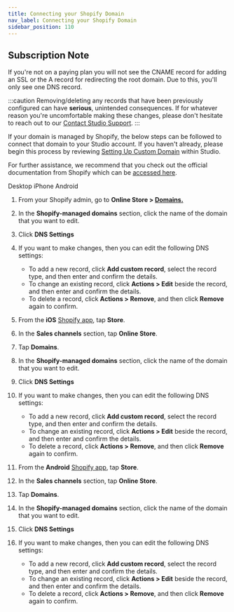 ```yaml
---
title: Connecting your Shopify Domain
nav_label: Connecting your Shopify Domain
sidebar_position: 110
---
```


## Subscription Note

If you're not on a paying plan you will not see the CNAME record for adding an SSL or the A record for redirecting the
root domain. Due to this, you'll only see one DNS record.

:::caution
Removing/deleting any records that have been previously configured can have **serious**, unintended consequences. If for
whatever reason you're uncomfortable making these changes, please don't hesitate to reach out to
our [Contact Studio Support](https://support.unstack.com/hc/en-us/requests/new).
:::

If your domain is managed by Shopify, the below steps can be followed to connect that domain to your Studio account. If
you haven't already, please begin this process by reviewing 
[Setting Up Custom Domain](/docs/studio/Settings/Domain-Management/Setting-up-your-Custom-Domain) within Studio.

For further assistance, we recommend that you check out the official documentation from Shopify which can
be [accessed here](https://help.shopify.com/en/manual/online-store/domains/managing-domains/advanced-settings).

Desktop iPhone Android

1. From your Shopify admin, go to **Online Store >  [Domains.](https://www.shopify.com/admin/settings/domains)**
2. In the **Shopify-managed domains** section, click the name of the domain that you want to edit.
3. Click **DNS Settings**
4. If you want to make changes, then you can edit the following DNS settings:

    * To add a new record, click **Add custom record**, select the record type, and then enter and confirm the details.
    * To change an existing record, click **Actions > Edit** beside the record, and then enter and confirm the details.
    * To delete a record, click **Actions > Remove**, and then click **Remove** again to confirm.

5. From the **iOS** [Shopify app](https://www.shopify.com/install/detect), tap **Store**.
6. In the **Sales channels** section, tap **Online Store**.
7. Tap **Domains**.
8. In the **Shopify-managed domains** section, click the name of the domain that you want to edit.
9. Click **DNS Settings**
10. If you want to make changes, then you can edit the following DNS settings:

    * To add a new record, click **Add custom record**, select the record type, and then enter and confirm the details.
    * To change an existing record, click **Actions > Edit** beside the record, and then enter and confirm the details.
    * To delete a record, click **Actions > Remove**, and then click **Remove** again to confirm.

11. From the **Android** [Shopify app](https://www.shopify.com/install/detect), tap **Store**.
12. In the **Sales channels** section, tap **Online Store**.
13. Tap **Domains**.
14. In the **Shopify-managed domains** section, click the name of the domain that you want to edit.
15. Click **DNS Settings**
16. If you want to make changes, then you can edit the following DNS settings:

    * To add a new record, click **Add custom record**, select the record type, and then enter and confirm the details.
    * To change an existing record, click **Actions > Edit** beside the record, and then enter and confirm the details.
    * To delete a record, click **Actions > Remove**, and then click **Remove** again to confirm.



